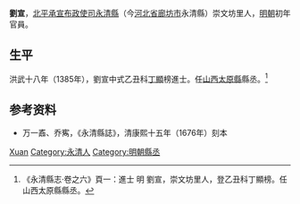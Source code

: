 {{Otheruses|other=名为劉宣的其他人物|劉宣}}

'''劉宣'''，[[北平承宣布政使司|北平承宣布政使司]][[永清縣|永清縣]]（今[[河北省|河北省]][[廊坊市|廊坊市]]永清縣）崇文坊里人，[[明朝|明朝]]初年官員。

== 生平 ==
洪武十八年（1385年），劉宣中式乙丑科[[丁顯|丁顯]]榜進士。任[[山西|山西]][[太原县_(隋朝)|太原縣]]縣丞。<ref>《永清縣志·卷之六》頁一：進士 明 劉宣，崇文坊里人，登乙丑科丁顯榜。任山西太原縣縣丞。</ref>

== 参考资料 ==
{{reflist}}
*万一鼒、乔寯，《永清縣誌》，清康熙十五年（1676年）刻本

{{洪武十八年乙丑科殿試金榜}}

{{Authority control}}

{{DEFAULTSORT:Liu劉}}
[[Category:劉姓|Xuan]]
[[Category:永清人|Category:永清人]]
[[Category:明朝縣丞|Category:明朝縣丞]]


{{明朝官员小作品}}